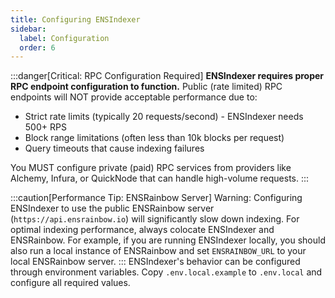```yaml
---
title: Configuring ENSIndexer
sidebar:
  label: Configuration
  order: 6
---
```



:::danger[Critical: RPC Configuration Required]
**ENSIndexer requires proper RPC endpoint configuration to function.** Public (rate limited) RPC endpoints will NOT provide acceptable performance due to:
- Strict rate limits (typically 20 requests/second) - ENSIndexer needs 500+ RPS
- Block range limitations (often less than 10k blocks per request)  
- Query timeouts that cause indexing failures

You MUST configure private (paid) RPC services from providers like Alchemy, Infura, or QuickNode that can handle high-volume requests.
:::

:::caution[Performance Tip: ENSRainbow Server]
Warning: Configuring ENSIndexer to use the public ENSRainbow server (`https://api.ensrainbow.io`) will significantly slow down indexing.
For optimal indexing performance, always colocate ENSIndexer and ENSRainbow. For example, if you are running ENSIndexer locally, you should also run a local instance of ENSRainbow and set `ENSRAINBOW_URL` to your local ENSRainbow server.
:::
ENSIndexer's behavior can be configured through environment variables. Copy `.env.local.example` to `.env.local` and configure all required values.

<Code code={envExample} lang="bash" title=".env.local.example" />

<LinkCard
  title=".env.local.example"
  description="View this file on GitHub."
  href="https://github.com/namehash/ensnode/blob/main/apps/ensindexer/.env.local.example"
  target="_blank"
/>
